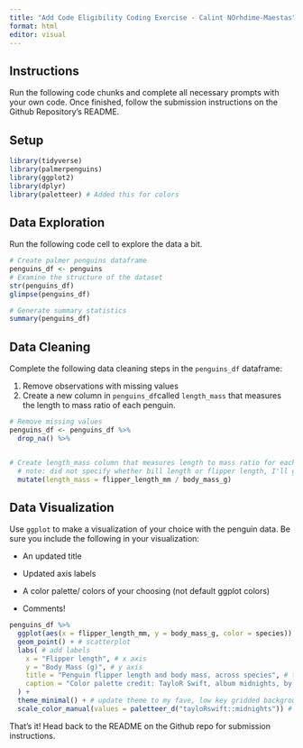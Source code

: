 ```yaml
---
title: "Add Code Eligibility Coding Exercise - Calint NOrhdime-Maestas"
format: html
editor: visual
---
```


## Instructions

Run the following code chunks and complete all necessary prompts with your own code. Once finished, follow the submission instructions on the Github Repository's README.

## Setup

```r
library(tidyverse)
library(palmerpenguins)
library(ggplot2)
library(dplyr)
library(paletteer) # Added this for colors
```

## Data Exploration

Run the following code cell to explore the data a bit.

```r


# Create palmer penguins dataframe
penguins_df <- penguins
# Examine the structure of the dataset
str(penguins_df)
glimpse(penguins_df)

# Generate summary statistics
summary(penguins_df)

```

## Data Cleaning

Complete the following data cleaning steps in the `penguins_df` dataframe:

1.  Remove observations with missing values
2.  Create a new column in `penguins_df`called `length_mass` that measures the length to mass ratio of each penguin.

```r

# Remove missing values
penguins_df <- penguins_df %>% 
  drop_na() %>% 


# Create length_mass column that measures length to mass ratio for each penguin
  # note: did not specify whether bill length or flipper length, I'll go with the flipper length because flippers are cute
  mutate(length_mass = flipper_length_mm / body_mass_g)

```

## Data Visualization

Use `ggplot` to make a visualization of your choice with the penguin data. Be sure you include the following in your visualization:

-   An updated title

-   Updated axis labels

-   A color palette/ colors of your choosing (not default ggplot colors)

-   Comments!

```r
penguins_df %>% 
  ggplot(aes(x = flipper_length_mm, y = body_mass_g, color = species)) + # specify data for axes
  geom_point() + # scatterplot
  labs( # add labels
    x = "Flipper length", # x axis
    y = "Body Mass (g)", # y axis
    title = "Penguin flipper length and body mass, across species", # title for top of plot
    caption = "Color palette credit: TayloR Swift, album midnights, by asteves" # caption at bottom with credit for color palette
  ) + 
  theme_minimal() + # update theme to my fave, low key gridded background, makes the data pop
  scale_color_manual(values = paletteer_d("tayloRswift::midnights")) # color by species using Taylor swifts midnigths palette
```

That's it! Head back to the README on the Github repo for submission instructions.
